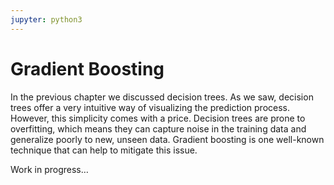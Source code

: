 ```yaml
---
jupyter: python3
---
```


# Gradient Boosting

In the previous chapter we discussed decision trees. As we saw, decision trees offer a very intuitive way of visualizing the prediction process. However, this simplicity comes with a price. Decision trees are prone to overfitting, which means they can capture noise in the training data and generalize poorly to new, unseen data. Gradient boosting is one well-known technique that can help to mitigate this issue.

Work in progress...